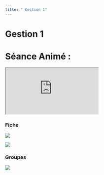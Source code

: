 ```yaml
---
title: " Gestion 1"
---
```


# Gestion 1


<Download />

# Séance Animé :

<div class="relative mb-[0.9em] mt-[1.6em] h-0 w-full overflow-hidden rounded-lg pb-0 pt-[56.2500%] shadow will-change-transform">
  <iframe
    loading="lazy"
    class="absolute left-0 top-0 m-0 h-full w-full border-[none] p-0"
src="https:&#x2F;&#x2F;www.canva.com&#x2F;design&#x2F;DAFjoEwqHF0&#x2F;view?embed"

    allowfullscreen="allowfullscreen"
    allow="fullscreen"

> </iframe>

</div>

### Fiche

![](/s2/gestion/fiche-gestion--2.png)

![](/s2/gestion/fiche-gestion--2.png)

### Groupes

![](/s2/gestion/teams.png)
